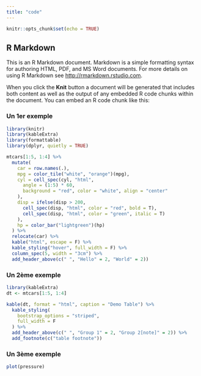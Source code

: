```yaml
---
title: "code"
---
```


```r
knitr::opts_chunk$set(echo = TRUE)
```

## R Markdown

This is an R Markdown document. Markdown is a simple formatting syntax for authoring HTML, PDF, and MS Word documents. For more details on using R Markdown see <http://rmarkdown.rstudio.com>.

When you click the **Knit** button a document will be generated that includes both content as well as the output of any embedded R code chunks within the document. You can embed an R code chunk like this:

### Un 1er exemple
```r
library(knitr)
library(kableExtra)
library(formattable)
library(dplyr, quietly = TRUE)

mtcars[1:5, 1:4] %>%
  mutate(
    car = row.names(.),
    mpg = color_tile("white", "orange")(mpg),
    cyl = cell_spec(cyl, "html",
      angle = (1:5) * 60,
      background = "red", color = "white", align = "center"
    ),
    disp = ifelse(disp > 200,
      cell_spec(disp, "html", color = "red", bold = T),
      cell_spec(disp, "html", color = "green", italic = T)
    ),
    hp = color_bar("lightgreen")(hp)
  ) %>%
  relocate(car) %>%
  kable("html", escape = F) %>%
  kable_styling("hover", full_width = F) %>%
  column_spec(5, width = "3cm") %>%
  add_header_above(c(" ", "Hello" = 2, "World" = 2))
```

### Un 2ème exemple

```r
library(kableExtra)
dt <- mtcars[1:5, 1:4]

kable(dt, format = "html", caption = "Demo Table") %>%
  kable_styling(
    bootstrap_options = "striped",
    full_width = F
  ) %>%
  add_header_above(c(" ", "Group 1" = 2, "Group 2[note]" = 2)) %>%
  add_footnote(c("table footnote"))
```


### Un 3ème exemple

```r
plot(pressure)
```

